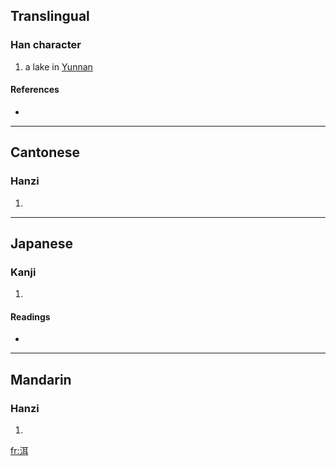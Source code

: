 ==Translingual==

===Han character===
{{Han char|rn=85|rad=水|as=06|sn=9|four=3114<sub>0</sub>|canj=水尸十 (ESJ)}}

# a lake in [[Yunnan]]

====References====
* {{Han ref|kx=0622.080|dkj=17412|dj=1018.060|hdz=31602.030|uh=6D31|ud=27953|bh=AC7C|bd=44156}}

----

==Cantonese==

===Hanzi===
{{yue-hanzi|jyut=|y=yi5}}

# {{defn|Cantonese}}

----

==Japanese==

===Kanji===
{{ja-kanji|grade=|rs=水06}}

# {{defn|Japanese}}

====Readings====
* {{ja-readings|on=[[じ]] (ji), [[に]] (ni)|kun=}}

----

==Mandarin==

===Hanzi===
{{cmn-hanzi|pin=[[ěr]] ([[er3]])|wg=erh<sup>3</sup>}}

# {{defn|Mandarin}}

[[fr:洱]]